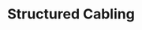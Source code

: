 ---
title: 'Structured Cabling'
images: 'https://res.cloudinary.com/dzcwvkzmy/image/upload/v1702466501/Bryan%20and%20Beckley/Vendors%20LOGO/16_nectdj.png'
desc: "Bryan & Beckley's structured cabling solutions, we design and deliver scalable infrastructure tailored to your business needs. Our offerings span all six structured cabling subsystems, from entrance facilities to equipment rooms and work area components. We provide reliable hardware i.e. racks, network cabinets, copper and fibre cable and more to build high-performance infrastructure. Our expert teams and global delivery capabilities help maximise ROI by implementing solutions that adapt as your business grows. Rely on us for future-proof cabling that empowers productivity" 
---